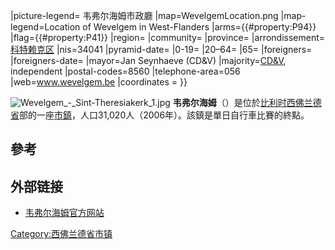 {{Unreferenced|time=2018-08-17T13:45:46+00:00}}

{{Infobox Belgium municipality
|name= 韦弗尔海姆
|picture= {{#property:P18}}
|picture-legend= 韦弗尔海姆市政廳
|map=WevelgemLocation.png
|map-legend=Location of Wevelgem in West-Flanders
|arms={{#property:P94}}
|flag={{#property:P41}}
|region={{BE-REG-FLE}}
|community={{BE-NL}}
|province={{BE-PROV-WV}}
|arrondissement=[[科特赖克区|科特赖克区]]
|nis=34041
|pyramid-date=
|0-19=
|20–64=
|65=
|foreigners=
|foreigners-date=
|mayor=Jan Seynhaeve (CD&V)
|majority=[[Christen-Democratisch_en_Vlaams|CD&V]], independent
|postal-codes=8560
|telephone-area=056
|web=[http://www.wevelgem.be/ www.wevelgem.be]
|coordinates = {{coord|50|48|N|03|10|E|region:BE|display=inline,title}}
}}

[[File:Wevelgem_-_Sint-Theresiakerk_1.jpg|thumb]]
'''韦弗尔海姆'''（{{lang-nl|Wevelgem}}）是位於[[比利时|比利时]][[西佛兰德省|西佛兰德省]]部的一座[[市镇_(比利时)|市鎮]]，人口31,020人（2006年）。該鎮是單日自行車比賽{{le|根特-韋弗爾海姆|Gent–Wevelgem}}的終點。

==參考==
{{reflist}}

== 外部链接 ==
* [http://www.wevelgem.be/ 韦弗尔海姆官方网站] {{Wayback|url=http://www.wevelgem.be/ |date=20060207102435 }}
{{commonscat|Wevelgem}}
{{西佛兰德省市区}}

{{Authority control}}
{{DEFAULTSORT:Wevelgem}}
{{Belgium-geo-stub}}

[[Category:西佛兰德省市镇|Category:西佛兰德省市镇]]